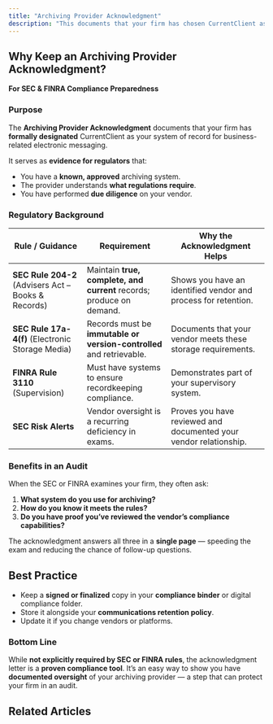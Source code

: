 ```yaml
---
title: "Archiving Provider Acknowledgment"
description: "This documents that your firm has chosen CurrentClient as your system of record for business‑related electronic messaging."
---
```


## Why Keep an Archiving Provider Acknowledgment?

**For SEC & FINRA Compliance Preparedness**


### Purpose

The **Archiving Provider Acknowledgment** documents that your firm has **formally designated** CurrentClient as your system of record for business-related electronic messaging.

It serves as **evidence for regulators** that:

* You have a **known, approved** archiving system.
* The provider understands **what regulations require**.
* You have performed **due diligence** on your vendor.


### Regulatory Background

| Rule / Guidance                                     | Requirement                                                          | Why the Acknowledgment Helps                                      |
| --------------------------------------------------- | -------------------------------------------------------------------- | ----------------------------------------------------------------- |
| **SEC Rule 204-2** (Advisers Act – Books & Records) | Maintain **true, complete, and current** records; produce on demand. | Shows you have an identified vendor and process for retention.    |
| **SEC Rule 17a-4(f)** (Electronic Storage Media)    | Records must be **immutable or version-controlled** and retrievable. | Documents that your vendor meets these storage requirements.      |
| **FINRA Rule 3110** (Supervision)                   | Must have systems to ensure recordkeeping compliance.                | Demonstrates part of your supervisory system.                     |
| **SEC Risk Alerts**                                 | Vendor oversight is a recurring deficiency in exams.                 | Proves you have reviewed and documented your vendor relationship. |


### Benefits in an Audit

When the SEC or FINRA examines your firm, they often ask:

1. **What system do you use for archiving?**
2. **How do you know it meets the rules?**
3. **Do you have proof you’ve reviewed the vendor’s compliance capabilities?**

The acknowledgment answers all three in a **single page** — speeding the exam and reducing the chance of follow-up questions.


## Best Practice

* Keep a **signed or finalized** copy in your **compliance binder** or digital compliance folder.
* Store it alongside your **communications retention policy**.
* Update it if you change vendors or platforms.

### Bottom Line

While **not explicitly required by SEC or FINRA rules**, the acknowledgment letter is a **proven compliance tool**.
It’s an easy way to show you have **documented oversight** of your archiving provider — a step that can protect your firm in an audit.

## Related Articles
<Columns cols={2}>
  <Card title="CurrentClient Compliance Documentation" href="/compliance/current-client-compliance-documentation" />
</Columns>
